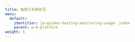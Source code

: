 ---
title: 監視と利用状況
menu:
  default:
    identifier: ja-guides-hosting-monitoring-usage-_index
    parent: w-b-platform
weight: 5
---

